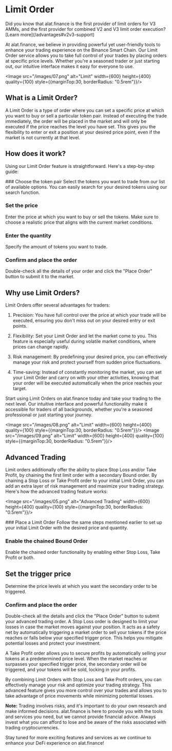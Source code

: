 
# Limit Order

<Callout>
Did you know that alat.finance is the first provider of limit orders for V3 AMMs, and the first provider for combined V2 and V3 limit order execution? [Learn more](/advantages#v2v3-support)
</Callout>

At alat.finance, we believe in providing powerful yet user-friendly tools to enhance your trading experience on the Binance Smart Chain. Our Limit Order service allows you to take full control of your trades by placing orders at specific price levels. Whether you're a seasoned trader or just starting out, our intuitive interface makes it easy for everyone to use.

<Image src="/images/07.png" alt="Limit" width={600} height={400} quality={100} style={{marginTop:30, borderRadius: "0.5rem"}}/>

## What is a Limit Order?

A Limit Order is a type of order where you can set a specific price at which you want to buy or sell a particular token pair. Instead of executing the trade immediately, the order will be placed in the market and will only be executed if the price reaches the level you have set. This gives you the flexibility to enter or exit a position at your desired price point, even if the market is not currently at that level.

## How does it work?

Using our Limit Order feature is straightforward. Here's a step-by-step guide:

<Steps>
### Choose the token pair
Select the tokens you want to trade from our list of available options. You can easily search for your desired tokens using our search function.

### Set the price
Enter the price at which you want to buy or sell the tokens. Make sure to choose a realistic price that aligns with the current market conditions.

### Enter the quantity
Specify the amount of tokens you want to trade.

### Confirm and place the order
Double-check all the details of your order and click the "Place Order" button to submit it to the market.
</Steps>
## Why use Limit Orders?

Limit Orders offer several advantages for traders:

1. Precision: You have full control over the price at which your trade will be executed, ensuring you don't miss out on your desired entry or exit points.

2. Flexibility: Set your Limit Order and let the market come to you. This feature is especially useful during volatile market conditions, where prices can change rapidly.

3. Risk management: By predefining your desired price, you can effectively manage your risk and protect yourself from sudden price fluctuations.

4. Time-saving: Instead of constantly monitoring the market, you can set your Limit Order and carry on with your other activities, knowing that your order will be executed automatically when the price reaches your target.

Start using Limit Orders on alat.finance today and take your trading to the next level. Our intuitive interface and powerful functionality make it accessible for traders of all backgrounds, whether you're a seasoned professional or just starting your journey.

<Image src="/images/08.png" alt="Limit" width={600} height={400} quality={100} style={{marginTop:30, borderRadius: "0.5rem"}}/>
<Image src="/images/09.png" alt="Limit" width={600} height={400} quality={100} style={{marginTop:30, borderRadius: "0.5rem"}}/>


## Advanced Trading

Limit orders additionally offer the ability to place Stop Loss and/or Take Profit, by chaining the first limit order with a secondary Bound order. By chaining a Stop Loss or Take Profit order to your initial Limit Order, you can add an extra layer of risk management and maximize your trading strategy. Here's how the advanced trading feature works:

<Image src="/images/05.png" alt="Advanced Trading" width={600} height={400} quality={100} style={{marginTop:30, borderRadius: "0.5rem"}}/>

<Steps>
### Place a Limit Order
Follow the same steps mentioned earlier to set up your initial Limit Order with the desired price and quantity.

### Enable the chained Bound Order
Enable the chained order functionality by enabling either Stop Loss, Take Profit or both.

## Set the trigger price
Determine the price levels at which you want the secondary order to be triggered.

### Confirm and place the order
Double-check all the details and click the "Place Order" button to submit your advanced trading order.
</Steps>
A Stop Loss order is designed to limit your losses in case the market moves against your position. It acts as a safety net by automatically triggering a market order to sell your tokens if the price reaches or falls below your specified trigger price. This helps you mitigate potential losses and protect your investment.

A Take Profit order allows you to secure profits by automatically selling your tokens at a predetermined price level. When the market reaches or surpasses your specified trigger price, the secondary order will be triggered, and your tokens will be sold, locking in your profits.

By combining Limit Orders with Stop Loss and Take Profit orders, you can effectively manage your risk and optimize your trading strategy. This advanced feature gives you more control over your trades and allows you to take advantage of price movements while minimizing potential losses.

**Note:** Trading involves risks, and it's important to do your own research and make informed decisions. alat.finance is here to provide you with the tools and services you need, but we cannot provide financial advice. Always invest what you can afford to lose and be aware of the risks associated with trading cryptocurrencies.

Stay tuned for more exciting features and services as we continue to enhance your DeFi experience on alat.finance!

